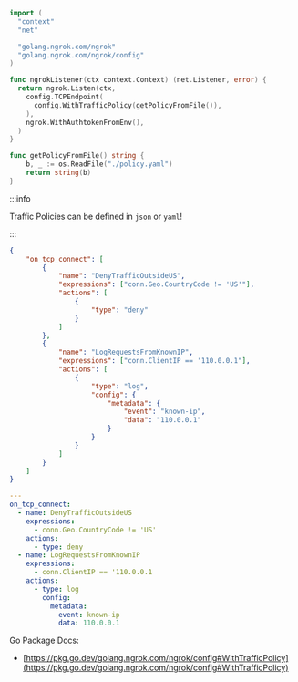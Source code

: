 ```go
import (
  "context"
  "net"

  "golang.ngrok.com/ngrok"
  "golang.ngrok.com/ngrok/config"
)

func ngrokListener(ctx context.Context) (net.Listener, error) {
  return ngrok.Listen(ctx,
    config.TCPEndpoint(
      config.WithTrafficPolicy(getPolicyFromFile()),
    ),
    ngrok.WithAuthtokenFromEnv(),
  )
}

func getPolicyFromFile() string {
	b, _ := os.ReadFile("./policy.yaml")
	return string(b)
}
```

:::info

Traffic Policies can be defined in `json` or `yaml`!

:::

```json title="policy.json"
{
	"on_tcp_connect": [
		{
			"name": "DenyTrafficOutsideUS",
			"expressions": ["conn.Geo.CountryCode != 'US'"],
			"actions": [
				{
					"type": "deny"
				}
			]
		},
		{
			"name": "LogRequestsFromKnownIP",
			"expressions": ["conn.ClientIP == '110.0.0.1"],
			"actions": [
				{
					"type": "log",
					"config": {
						"metadata": {
							"event": "known-ip",
							"data": "110.0.0.1"
						}
					}
				}
			]
		}
	]
}
```

```yaml title="policy.yaml"
---
on_tcp_connect:
  - name: DenyTrafficOutsideUS
    expressions:
      - conn.Geo.CountryCode != 'US'
    actions:
      - type: deny
  - name: LogRequestsFromKnownIP
    expressions:
      - conn.ClientIP == '110.0.0.1
    actions:
      - type: log
        config:
          metadata:
            event: known-ip
            data: 110.0.0.1
```

Go Package Docs:

- [https://pkg.go.dev/golang.ngrok.com/ngrok/config#WithTrafficPolicy](https://pkg.go.dev/golang.ngrok.com/ngrok/config#WithTrafficPolicy)
